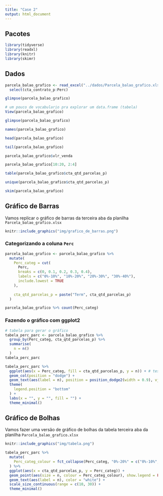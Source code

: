 ```yaml
---
title: "Case 2"
output: html_document
---
```



## Pacotes

```r
library(tidyverse)
library(readxl)
library(knitr)
library(skimr)
```

## Dados

```r
parcela_balao_grafico <- read_excel("../dados/Parcela_balao_grafico.xlsx", sheet = 1) %>%
  select(cta_contrato_p:Perc)
```

```r
glimpse(parcela_balao_grafico)
```

```r
# um pouco de vocabulario pra explorar um data.frame (tabela)
View(parcela_balao_grafico)

glimpse(parcela_balao_grafico)

names(parcela_balao_grafico)

head(parcela_balao_grafico)

tail(parcela_balao_grafico)

parcela_balao_grafico$vlr_venda

parcela_balao_grafico[10:20, 2:4]

table(parcela_balao_grafico$cta_qtd_parcelas_p)

unique(parcela_balao_grafico$cta_qtd_parcelas_p)

skim(parcela_balao_grafico)
```



## Gráfico de Barras

Vamos replicar o gráfico de barras da terceira aba da planilha `Parcela_balao_grafico.xlsx`

```r
knitr::include_graphics("img/grafico_de_barras.png")
```


### Categorizando a coluna `Perc`

```r
parcela_balao_grafico <- parcela_balao_grafico %>%
  mutate(
    Perc_categ = cut(
      Perc, 
      breaks = c(0, 0.1, 0.2, 0.3, 0.4), 
      labels = c("0%-10%", "10%-20%", "20%-30%", "30%-40%"), 
      include.lowest = TRUE
    ),
    
    cta_qtd_parcelas_p = paste("Term", cta_qtd_parcelas_p)
  )
```

```r
parcela_balao_grafico %>% count(Perc_categ)
```



### Fazendo o gráfico com ggplot2

```r
# tabela para gerar o gráfico
tabela_perc_parc <- parcela_balao_grafico %>% 
  group_by(Perc_categ, cta_qtd_parcelas_p) %>%
  summarise(
    n = n()
  )
tabela_perc_parc
```


```r
tabela_perc_parc %>%
  ggplot(aes(x = Perc_categ, fill = cta_qtd_parcelas_p, y = n)) + # testar com fct_rev(Perc_categ)
  geom_col(position = "dodge") +
  geom_text(aes(label = n), position = position_dodge2(width = 0.9), vjust = -0.3) +
  theme(
    legend.position = "bottom"
  ) +
  labs(x = "", y = "", fill = "") +
  theme_minimal()
```

## Gráfico de Bolhas

Vamos fazer uma versão de gráfico de bolhas da tabela terceira aba da planilha `Parcela_balao_grafico.xlsx`

```r
knitr::include_graphics("img/tabela.png")
```

```r
tabela_perc_parc %>%
  mutate(
    Perc_categ_colour = fct_collapse(Perc_categ, "0%-20%" = c("0%-10%", "10%-20%"))
  ) %>%
  ggplot(aes(x = cta_qtd_parcelas_p, y = Perc_categ)) +
  geom_point(aes(size = n, colour = Perc_categ_colour), show.legend = FALSE) +
  geom_text(aes(label = n), color = "white") +
  scale_size_continuous(range = c(10, 30)) +
  theme_minimal()
```

